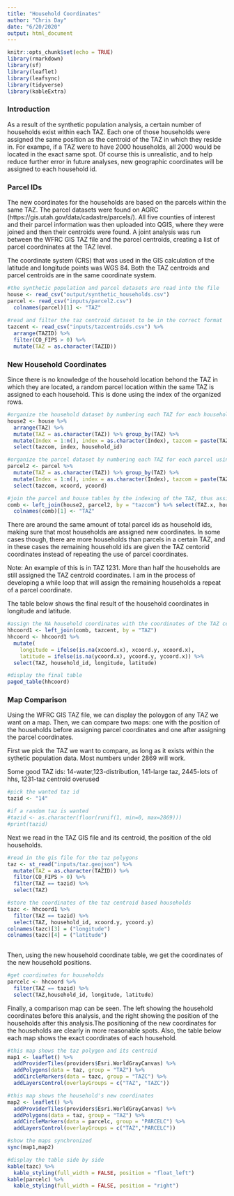 ```yaml
---
title: "Household Coordinates"
author: "Chris Day"
date: "6/20/2020"
output: html_document
---
```


```r
knitr::opts_chunk$set(echo = TRUE)
library(rmarkdown)
library(sf)
library(leaflet)
library(leafsync)
library(tidyverse)
library(kableExtra)
```


### Introduction
As a result of the synthetic population analysis, a certain number of households exist within each TAZ. Each one of those households were assigned the same position as the centroid of the TAZ in which they reside in. For exampe, if a TAZ were to have 2000 households, all 2000 would be located in the exact same spot. Of course this is unrealistic, and to help reduce further error in future analyses, new geographic coordinates will be assigned to each household id.


### Parcel IDs
The new coordinates for the households are based on the parcels within the same TAZ. The parcel datasets were found on AGRC (https://gis.utah.gov/data/cadastre/parcels/). All five counties of interest and their parcel information was then uploaded into QGIS, where they were joined and then their centroids were found. A joint analysis was run between the WFRC GIS TAZ file and the parcel centroids, creating a list of parcel coordninates at the TAZ level.

The coordinate system (CRS) that was used in the GIS calculation of the latitude and longitude points was WGS 84. Both the TAZ centroids and parcel centroids are in the same coordinate system.

```r
#the synthetic population and parcel datasets are read into the file
house <- read_csv("output/synthetic_households.csv") 
parcel <- read_csv("inputs/parcel2.csv")
  colnames(parcel)[1] <- "TAZ"
  
#read and filter the taz centroid dataset to be in the correct format
tazcent <- read_csv("inputs/tazcentroids.csv") %>%
  arrange(TAZID) %>%
  filter(CO_FIPS > 0) %>%
  mutate(TAZ = as.character(TAZID))
```

### New Household Coordinates
Since there is no knowledge of the household location behond the TAZ in which they are located, a random parcel location within the same TAZ is assigned to each household. This is done using the index of the organized rows. 

```r
#organize the household dataset by numbering each TAZ for each household using Index
house2 <- house %>%
  arrange(TAZ) %>% 
  mutate(TAZ = as.character(TAZ)) %>% group_by(TAZ) %>%
  mutate(Index = 1:n(), index = as.character(Index), tazcom = paste(TAZ, index)) %>%
  select(tazcom, index, household_id)

#organize the parcel dataset by numbering each TAZ for each parcel using Index
parcel2 <- parcel %>%
  mutate(TAZ = as.character(TAZ)) %>% group_by(TAZ) %>%
  mutate(Index = 1:n(), index = as.character(Index), tazcom = paste(TAZ, index)) %>%
  select(tazcom, xcoord, ycoord)

#join the parcel and house tables by the indexing of the TAZ, thus assigning coordinates to the households
comb <- left_join(house2, parcel2, by = "tazcom") %>% select(TAZ.x, household_id, xcoord, ycoord)
  colnames(comb)[1] <- "TAZ"
```

There are around the same amount of total parcel ids as household ids, making sure that most households are assigned new coordinates. In some cases though, there are more households than parcels in a certain TAZ, and in these cases the remaining household ids are given the TAZ centorid coordinates instead of repeating the use of parcel coordinates. 

Note: An example of this is in TAZ 1231. More than half the households are still assigned the TAZ centroid coordinates. I am in the process of developing a while loop that will assign the remaining households a repeat of a parcel coordinate.

The table below shows the final result of the household coordinates in longitude and latitude.

```r
#assign the NA household coordinates with the coordinates of the TAZ centroid
hhcoord1 <- left_join(comb, tazcent, by = "TAZ") 
hhcoord <- hhcoord1 %>%
  mutate(
    longitude = ifelse(is.na(xcoord.x), xcoord.y, xcoord.x),
    latitude = ifelse(is.na(ycoord.x), ycoord.y, ycoord.x)) %>%
  select(TAZ, household_id, longitude, latitude)

#display the final table
paged_table(hhcoord)
```

### Map Comparison
Using the WFRC GIS TAZ file, we can display the poloygon of any TAZ we want on a map. Then, we can compare two maps: one with the position of the households before assigning parcel coordinates and one after assigning the parcel coordinates. 

First we pick the TAZ we want to compare, as long as it exists within the sythetic population data. Most numbers under 2869 will work. 

Some good TAZ ids: 14-water,123-distribution, 141-large taz, 2445-lots of hhs, 1231-taz centroid overused

```r
#pick the wanted taz id
tazid <- "14"

#if a random taz is wanted
#tazid <- as.character(floor(runif(1, min=0, max=2869)))
#print(tazid)
```

Next we read in the TAZ GIS file and its centroid, the position of the old households.
```r
#read in the gis file for the taz polygons
taz <- st_read("inputs/taz.geojson") %>% 
  mutate(TAZ = as.character(TAZID)) %>%
  filter(CO_FIPS > 0) %>%
  filter(TAZ == tazid) %>%
  select(TAZ)

#store the coordinates of the taz centroid based households
tazc <- hhcoord1 %>%
  filter(TAZ == tazid) %>%
  select(TAZ, household_id, xcoord.y, ycoord.y)
colnames(tazc)[3] = ("longitude")
colnames(tazc)[4] = ("latitude")
  
```

Then, using the new household coordinate table, we get the coordinates of the new household positions.
```r
#get coordinates for households
parcelc <- hhcoord %>%
  filter(TAZ == tazid) %>%
  select(TAZ,household_id, longitude, latitude)
```

Finally, a comparison map can be seen. The left showing the household coordinates before this analysis, and the right showing the position of the households after this analysis.The positioning of the new coordinates for the households are clearly in more reasonable spots. Also, the table below each map shows the exact coordinates of each household.

```r
#this map shows the taz polygon and its centroid
map1 <- leaflet() %>%
  addProviderTiles(providers$Esri.WorldGrayCanvas) %>%
  addPolygons(data = taz, group = "TAZ") %>%
  addCircleMarkers(data = tazc, group = "TAZC") %>%
  addLayersControl(overlayGroups = c("TAZ", "TAZC"))

#this map shows the household's new coordinates
map2 <- leaflet() %>%
  addProviderTiles(providers$Esri.WorldGrayCanvas) %>%
  addPolygons(data = taz, group = "TAZ") %>%
  addCircleMarkers(data = parcelc, group = "PARCELC") %>%
  addLayersControl(overlayGroups = c("TAZ","PARCELC"))

#show the maps synchronized
sync(map1,map2)
```

```r
#display the table side by side
kable(tazc) %>%
  kable_styling(full_width = FALSE, position = "float_left")
kable(parcelc) %>%
  kable_styling(full_width = FALSE, position = "right")
```

